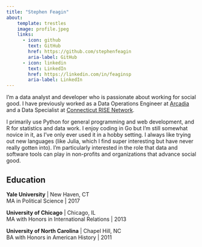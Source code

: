 ```yaml
---
title: "Stephen Feagin"
about:
    template: trestles
    image: profile.jpeg
    links: 
      - icon: github
        text: GitHub
        href: https://github.com/stephenfeagin
        aria-label: GitHub
      - icon: linkedin
        text: LinkedIn
        href: https://linkedin.com/in/feaginsp
        aria-label: LinkedIn
---
```


I'm a data analyst and developer who is passionate about working for social good. I have previously worked as a Data Operations Engineer at [Arcadia](https://arcadia.io) and a Data Specialist at [Connecticut RISE Network](https://ctrise.org).

I primarily use Python for general programming and web development, and R for statistics and data work. I enjoy coding in Go but I'm still somewhat novice in it, as I've only ever used it in a hobby setting. I always like trying out new languages (like Julia, which I find super interesting but have never really gotten into). I’m particularly interested in the role that data and software tools can play in non-profits and organizations that advance social good. 

## Education

**Yale University** | New Haven, CT  
MA in Political Science | 2017

**University of Chicago** | Chicago, IL  
MA with Honors in International Relations | 2013

**University of North Carolina** | Chapel Hill, NC  
BA with Honors in American History | 2011